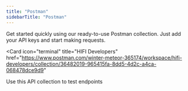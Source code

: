 ```yaml
---
title: "Postman"
sidebarTitle: "Postman"
---
```


Get started quickly using our ready-to-use Postman collection. Just add your API keys and start making requests.

<Card
  icon="terminal"
  title="HIFI Developers"
  href="https://www.postman.com/winter-meteor-365174/workspace/hifi-developers/collection/36482019-965415fa-8dd5-4d2c-a4ca-068478dce9d9"
>
  Use this API collection to test endpoints
</Card>

